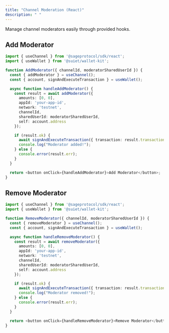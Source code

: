 ```yaml
---
title: "Channel Moderation (React)"
description: " "
---
```


Manage channel moderators easily through provided hooks.

## Add Moderator

```typescript
import { useChannel } from '@sageprotocol/sdk/react';
import { useWallet } from '@suiet/wallet-kit';

function AddModerator({ channelId, moderatorSharedUserId }) {
  const { addModerator } = useChannel();
  const { account, signAndExecuteTransaction } = useWallet();

  async function handleAddModerator() {
    const result = await addModerator({
      amounts: [0, 0],
      appId: 'your-app-id',
      network: 'testnet',
      channelId,
      sharedUserId: moderatorSharedUserId,
      self: account.address
    });

    if (result.ok) {
      await signAndExecuteTransaction({ transaction: result.transaction });
      console.log("Moderator added!");
    } else {
      console.error(result.err);
    }
  }

  return <button onClick={handleAddModerator}>Add Moderator</button>;
}
```

## Remove Moderator

```typescript
import { useChannel } from '@sageprotocol/sdk/react';
import { useWallet } from '@suiet/wallet-kit';

function RemoveModerator({ channelId, moderatorSharedUserId }) {
  const { removeModerator } = useChannel();
  const { account, signAndExecuteTransaction } = useWallet();

  async function handleRemoveModerator() {
    const result = await removeModerator({
      amounts: [0, 0],
      appId: 'your-app-id',
      network: 'testnet',
      channelId,
      sharedUserId: moderatorSharedUserId,
      self: account.address
    });

    if (result.ok) {
      await signAndExecuteTransaction({ transaction: result.transaction });
      console.log("Moderator removed!");
    } else {
      console.error(result.err);
    }
  }

  return <button onClick={handleRemoveModerator}>Remove Moderator</button>;
}
```